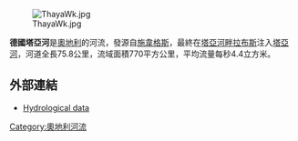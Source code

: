 [[Image:ThayaWk.jpg|right]]

{{coord|48|50|52|N|15|29|25|E|display=title}}

'''德國塔亞河'''是[[奧地利|奧地利]]的河流，發源自[[施韋格斯|施韋格斯]]，最終在[[塔亞河畔拉布斯|塔亞河畔拉布斯]]注入[[塔亞河|塔亞河]]，河道全長75.8公里，流域面積770平方公里，平均流量每秒4.4立方米。

==外部連結==
*[http://hydro.chmi.cz/hpps/stdprfdyn.php?seq=307193 Hydrological data] {{Wayback|url=http://hydro.chmi.cz/hpps/stdprfdyn.php?seq=307193 |date=20090311005043 }}

{{Austria-geo-stub}}
[[Category:奧地利河流|Category:奧地利河流]]